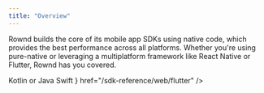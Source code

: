 ```yaml
---
title: "Overview"
---
```


Rownd builds the core of its mobile app SDKs using native code, which provides the best performance across all platforms. Whether you're using pure-native or leveraging a multiplatform framework like React Native or Flutter, Rownd has you covered.

<CardGroup>
    <Card
        title="Android"
        icon="android"
        href="/sdk-reference/web/android"
    >
        Kotlin or Java
    </Card>
    <Card
        title="iOS"
        icon="apple"
        href="/sdk-reference/mobile/ios"
    >
        Swift
    </Card>
    <Card
        title="Flutter"
        icon={<svg
                class="h-6 w-6 bg-primary dark:bg-primary-light"
                style={{
                    "-webkit-mask-image": "url('/images/flutter.svg')",
                    "-webkit-mask-repeat": "no-repeat",
                    "-webkit-mask-position": "center center",
                }}
            />}
        href="/sdk-reference/web/flutter"
    />
    <Card
        title="React Native"
        icon="react"
        href="/sdk-reference/web/react-native"
    />
</CardGroup>
